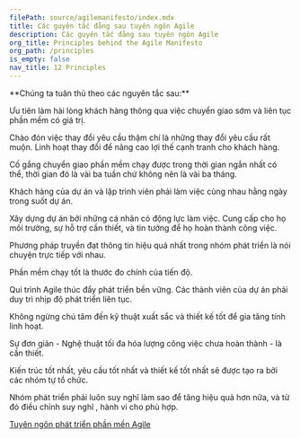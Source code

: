 ```yaml
---
filePath: source/agilemanifesto/index.mdx
title: Các guyên tắc đằng sau tuyên ngôn Agile
description: Các guyên tắc đằng sau tuyên ngôn Agile
org_title: Principles behind the Agile Manifesto
org_path: /principles
is_empty: false
nav_title: 12 Principles
---
```


<AgileManifesto>
**Chúng ta tuân thủ theo các nguyên tắc sau:**

Ưu tiên làm hài lòng khách hàng thông qua việc chuyển giao sớm và liên tục phần mềm có giá trị.

Chào đón việc thay đổi yêu cầu thậm chí là những thay đổi yêu cầu rất muộn. Linh hoạt thay đổi để nâng cao lợi thế cạnh tranh cho khách hàng.

Cố gắng chuyển giao phần mềm chạy được trong thời gian ngắn nhất có thể, thời gian đó là vài ba tuần chứ không nên là vài ba tháng.

Khách hàng của dự án và lập trình viên phải làm việc cùng nhau hằng ngày trong suốt dự án.

Xây dựng dự án bởi những cá nhân có động lực làm việc. Cung cấp cho họ môi trường, sự hỗ trợ cần thiết, và tin tưởng để họ hoàn thành công việc.

Phương pháp truyền đạt thông tin hiệu quả nhất trong nhóm phát triển là nói chuyện trực tiếp với nhau.

Phần mềm chạy tốt là thước đo chính của tiến độ.

Qui trình Agile thúc đẩy phát triển bền vững. Các thành viên của dự án phải duy trì nhịp độ phát triển liên tục.

Không ngừng chú tâm đến kỹ thuật xuất sắc và thiết kế tốt để gia tăng tính linh hoạt.

Sự đơn giản - Nghệ thuật tối đa hóa lượng công việc chưa hoàn thành - là cần thiết.

Kiến trúc tốt nhất, yêu cầu tốt nhất và thiết kế tốt nhất sẽ được tạo ra bởi các nhóm tự tổ chức.

Nhóm phát triển phải luôn suy nghĩ làm sao để tăng hiệu quả hơn nữa, và từ đó điều chỉnh suy nghĩ , hành vi cho phù hợp.

[Tuyên ngôn phát triển phần mền Agile](/vi/misc/agilemanifesto/org)

</AgileManifesto>

